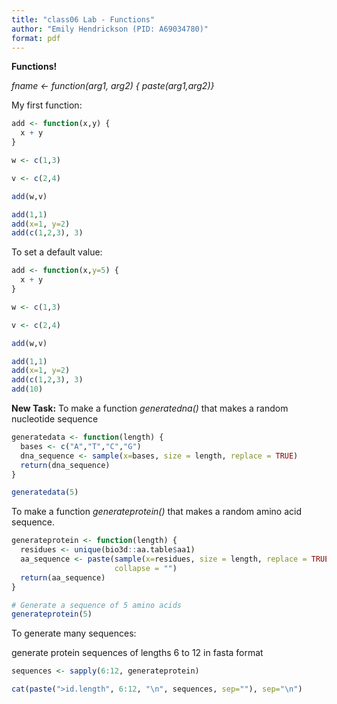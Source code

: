 ```yaml
---
title: "class06 Lab - Functions"
author: "Emily Hendrickson (PID: A69034780)"
format: pdf
---
```


**Functions!**

*fname \<- function(arg1, arg2) { paste(arg1,arg2)}*


My first function:

```r
add <- function(x,y) {
  x + y
}

w <- c(1,3)

v <- c(2,4)

add(w,v)

add(1,1)
add(x=1, y=2)
add(c(1,2,3), 3)
```

To set a default value:

```r
add <- function(x,y=5) {
  x + y
}

w <- c(1,3)

v <- c(2,4)

add(w,v)

add(1,1)
add(x=1, y=2)
add(c(1,2,3), 3)
add(10)
```

**New Task:**
To make a function *generatedna()* that makes a random nucleotide sequence

```r

generatedata <- function(length) {
  bases <- c("A","T","C","G")
  dna_sequence <- sample(x=bases, size = length, replace = TRUE)
  return(dna_sequence)
}

generatedata(5)
```

To make a function *generateprotein()* that makes a random amino acid sequence. 

```r
generateprotein <- function(length) {
  residues <- unique(bio3d::aa.table$aa1)
  aa_sequence <- paste(sample(x=residues, size = length, replace = TRUE), 
                       collapse = "")
  return(aa_sequence)
}

# Generate a sequence of 5 amino acids
generateprotein(5)
```

To generate many sequences:

generate protein sequences of lengths 6 to 12 in fasta format

```r
sequences <- sapply(6:12, generateprotein)

cat(paste(">id.length", 6:12, "\n", sequences, sep=""), sep="\n")
```



